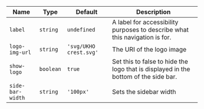 
  | Name | Type | Default | Description |
| --- | --- | --- | --- |
| `label` | `string` | `undefined` | A label for accessibility purposes to describe what this navigation is for. |
| `logo-img-url` | `string` | `'svg/UKHO crest.svg'` | The URI of the logo image |
| `show-logo` | `boolean` | `true` | Set this to false to hide the logo that is displayed in the bottom of the side bar. |
| `side-bar-width` | `string` | `'100px'` | Sets the sidebar width |

